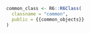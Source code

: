 ```r
  common_class <- R6::R6Class(
    classname = "common",
    public = {{common_objects}}
  )
```
